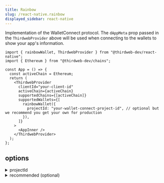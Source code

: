 ```yaml
---
title: Rainbow
slug: /react-native.rainbow
displayed_sidebar: react-native
---
```


Implementation of the WalletConnect protocol. The `dAppMeta` prop passed in the `ThirdwebProvider` above will be used when connecting to the wallets to show your app's information.

```tsx
import { rainbowWallet, ThirdwebProvider } from "@thirdweb-dev/react-native";
import { Ethereum } from "@thirdweb-dev/chains";

const App = () => {
  const activeChain = Ethereum;
  return (
    <ThirdwebProvider
      clientId="your-client-id"
      activeChain={activeChain}
      supportedChains={[activeChain]}
      supportedWallets={[
        rainbowWallet({
          projectId: "your-wallet-connect-project-id", // optional but we recommend you get your own for production
        }),
      ]}
    >
      <AppInner />
    </ThirdwebProvider>
  );
};
```

## options

<details>
  <summary>projectId</summary>
  <div>

The WalletConnect `projectId`. You can get one in the [WalletConnect docs](https://docs.walletconnect.com/2.0/web/sign/installation#1-obtain-project-id).

Defaults to a common `projectId` set by thirdweb. This should be ok for testing but note that if you want to deploy your mobile app it may make sense to create your own as WalletConnect may throttle traffic coming from the same `projectId`.

```ts
rainbowWallet({
  // highlight-start
  projectId: "wc-projectId",
  // highlight-end
});
```

</div>
</details>

<details>
  <summary>recommended (optional) </summary>
  <div>

Show this wallet as "recommended" in the ConnectWallet Modal.

```ts
rainbowWallet({
  // highlight-start
  recommended: true,
  // highlight-end
});
```

</div>
</details>
